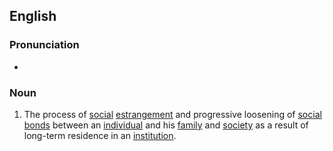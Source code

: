==English==

===Pronunciation===
* {{a|UK}} {{IPA|/diːhəˌbɪlɪˈteɪʃən/|lang=en}}

===Noun===
{{en-noun|-}}

# {{label|en|sociology}} The process of [[social]] [[estrangement]] and progressive loosening of [[social]] [[bond]]s between an [[individual]] and his [[family]] and [[society]] as a result of long-term residence in an [[institution]].